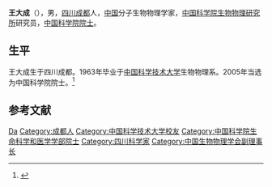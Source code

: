 {{Otheruses|other=名为王大成的其他人物|王大成}}
{{Infobox person
| 姓名     = 王大成
| 图像     = 
| 图像说明 = 
| 出生日期 = 1949年1月
| 出生地   = [[四川|四川]][[成都|成都]]
| 死亡日期 = <!-- {{Death date and age|YYYY|MM|DD|YYYY|MM|DD}}（死亡在前，出生在后） -->
| 死亡地   = 
| 国籍     = {{PRC}}
| 籍贯     = [[中国科学技术大学|中国科学技术大学]]
| 别名     = 
| 知名于   = 
| 职业     = 分子生物物理学家
| 母校 = 
}}

'''王大成'''（{{bd|1949年|1月||}}），男，[[四川|四川]][[成都|成都]]人，[[中华人民共和国|中国]]分子生物物理学家，[[中国科学院生物物理研究所|中国科学院生物物理研究所]]研究员，[[中国科学院院士|中国科学院院士]]。

== 生平 ==
王大成生于四川成都。1963年毕业于[[中国科学技术大学|中国科学技术大学]]生物物理系。2005年当选为中国科学院院士。<ref>{{Cite web|title=中国科学院学部与院士·院士信息·生命科学和医学学部·王大成|url=http://sourcedb.cas.cn/sourcedb_ad_cas/zw2/ysxx/smkxhyxxb/|accessdate=|work=|archiveurl=https://web.archive.org/web/20131216133759/http://sourcedb.cas.cn/sourcedb_ad_cas/zw2/ysxx/smkxhyxxb/|archivedate=2013-12-16}}</ref>

== 参考文献 ==
{{reflist}}

{{中国科学家小作品}}
{{中国科学院生命科学和医学学部院士}}
{{Navboxes
| title  = 王大成在[[中国生物物理学会|中国生物物理学会]]的职务
| list1  =
{{中国生物物理学会第三届理事会}}
{{中国生物物理学会第四届理事会}}
{{中国生物物理学会第五届理事会}}
}}

{{Authority control}}
{{DEFAULTSORT:Wang王}}
[[Category:王姓|Da]]
[[Category:成都人|Category:成都人]]
[[Category:中国科学技术大学校友|Category:中国科学技术大学校友]]
[[Category:中国科学院生命科学和医学学部院士|Category:中国科学院生命科学和医学学部院士]]
[[Category:四川科学家|Category:四川科学家]]
[[Category:中国生物物理学会副理事长|Category:中国生物物理学会副理事长]]